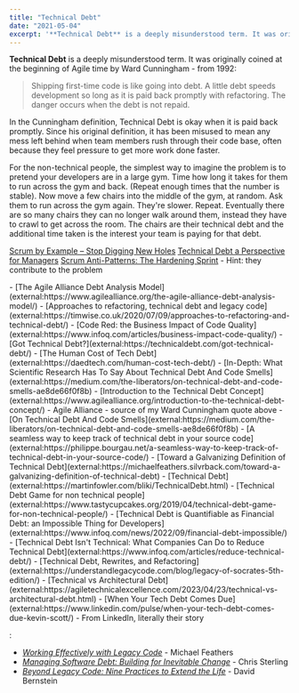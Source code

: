 ```yaml
---
title: "Technical Debt"
date: "2021-05-04"
excerpt: '**Technical Debt** is a deeply misunderstood term. It was originally coined at the'
---
```


**Technical Debt** is a deeply misunderstood term. It was originally coined at the beginning of Agile time by Ward Cunningham - from 1992:

> Shipping first-time code is like going into debt. A little debt speeds development so long as it is paid back promptly with refactoring. The danger occurs when the debt is not repaid.

In the Cunningham definition, Technical Debt is okay when it is paid back promptly. Since his original definition, it has been misused to mean any mess left behind when team members rush through their code base, often because they feel pressure to get more work done faster.

For the non-technical people, the simplest way to imagine the problem is to pretend your developers are in a large gym. Time how long it takes for them to run across the gym and back. (Repeat enough times that the number is stable). Now move a few chairs into the middle of the gym, at random. Ask them to run across the gym again. They're slower. Repeat. Eventually there are so many chairs they can no longer walk around them, instead they have to crawl to get across the room. The chairs are their technical debt and the additional time taken is the interest your team is paying for that debt.

[Scrum by Example – Stop Digging New Holes](/blog/scrummaster-tales-stop-digging-new-holes)
[Technical Debt a Perspective for Managers](https://www.infoq.com/articles/technical-debt-levison/)
[Scrum Anti-Patterns: The Hardening Sprint](/blog/antipattern-hardening-sprint) - Hint: they contribute to the problem

<HighlightBox heading="Resource Links" variant="resourceLinks">
- [The Agile Alliance Debt Analysis Model](external:https://www.agilealliance.org/the-agile-alliance-debt-analysis-model/)
- [Approaches to refactoring, technical debt and legacy code](external:https://timwise.co.uk/2020/07/09/approaches-to-refactoring-and-technical-debt/)
- [Code Red: the Business Impact of Code Quality](external:https://www.infoq.com/articles/business-impact-code-quality/)
- [Got Technical Debt?](external:https://technicaldebt.com/got-technical-debt/)
- [The Human Cost of Tech Debt](external:https://daedtech.com/human-cost-tech-debt/)
- [In-Depth: What Scientific Research Has To Say About Technical Debt And Code Smells](external:https://medium.com/the-liberators/on-technical-debt-and-code-smells-ae8de66f0f8b)
- [Introduction to the Technical Debt Concept](external:https://www.agilealliance.org/introduction-to-the-technical-debt-concept/) - Agile Alliance - source of my Ward Cunningham quote above
- [On Technical Debt And Code Smells](external:https://medium.com/the-liberators/on-technical-debt-and-code-smells-ae8de66f0f8b)
- [A seamless way to keep track of technical debt in your source code](external:https://philippe.bourgau.net/a-seamless-way-to-keep-track-of-technical-debt-in-your-source-code/)
- [Toward a Galvanizing Definition of Technical Debt](external:https://michaelfeathers.silvrback.com/toward-a-galvanizing-definition-of-technical-debt)
- [Technical Debt](external:https://martinfowler.com/bliki/TechnicalDebt.html)
- [Technical Debt Game for non technical people](external:https://www.tastycupcakes.org/2019/04/technical-debt-game-for-non-technical-people/)
- [Technical Debt is Quantifiable as Financial Debt: an Impossible Thing for Developers](external:https://www.infoq.com/news/2022/09/financial-debt-impossible/)
- [Technical Debt Isn't Technical: What Companies Can Do to Reduce Technical Debt](external:https://www.infoq.com/articles/reduce-technical-debt/)
- [Technical Debt, Rewrites, and Refactoring](external:https://understandlegacycode.com/blog/legacy-of-socrates-5th-edition/)
- [Technical vs Architectural Debt](external:https://agiletechnicalexcellence.com/2023/04/23/technical-vs-architectural-debt.html)
- [When Your Tech Debt Comes Due](external:https://www.linkedin.com/pulse/when-your-tech-debt-comes-due-kevin-scott/) - From LinkedIn, literally their story
</HighlightBox>

<HighlightBox heading="Related Books" variant="relatedBooks">:

- _[Working Effectively with Legacy Code](external:https://amzn.to/3hmPL6q)_ - Michael Feathers
- _[Managing Software Debt: Building for Inevitable Change](external:https://www.amazon.com/gp/product/B004GXB3YO/&tag=notesfromatoo-20)_ - Chris Sterling
- [_Beyond Legacy Code: Nine Practices to Extend the Life_](external:https://amzn.to/3AbkUCt) - David Bernstein
</HighlightBox>
